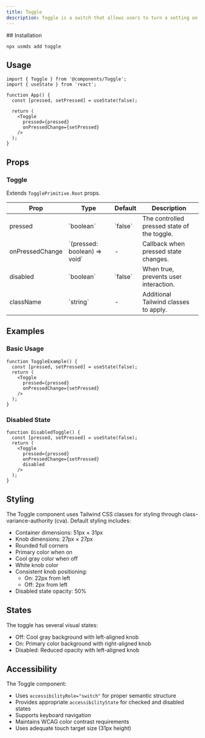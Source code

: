 ```yaml
---
title: Toggle
description: Toggle is a switch that allows users to turn a setting on or off.
---
```


<DemoButton href="https://usmds-showcase.expo.app/components/toggle" />
## Installation

```package-install
npx usmds add toggle
```

## Usage

```tsx
import { Toggle } from '@components/Toggle';
import { useState } from 'react';

function App() {
  const [pressed, setPressed] = useState(false);
  
  return (
    <Toggle 
      pressed={pressed} 
      onPressedChange={setPressed} 
    />
  );
}
```

## Props

### Toggle

Extends `TogglePrimitive.Root` props.

<table>
  <thead>
    <tr>
      <th>Prop</th>
      <th>Type</th>
      <th>Default</th>
      <th>Description</th>
    </tr>
  </thead>
  <tbody>
    <tr>
      <td>pressed</td>
      <td>`boolean`</td>
      <td>`false`</td>
      <td>The controlled pressed state of the toggle.</td>
    </tr>
    <tr>
      <td>onPressedChange</td>
      <td>`(pressed: boolean) => void`</td>
      <td>-</td>
      <td>Callback when pressed state changes.</td>
    </tr>
    <tr>
      <td>disabled</td>
      <td>`boolean`</td>
      <td>`false`</td>
      <td>When true, prevents user interaction.</td>
    </tr>
    <tr>
      <td>className</td>
      <td>`string`</td>
      <td>-</td>
      <td>Additional Tailwind classes to apply.</td>
    </tr>
  </tbody>
</table>

## Examples

### Basic Usage

```tsx
function ToggleExample() {
  const [pressed, setPressed] = useState(false);
  return (
    <Toggle 
      pressed={pressed} 
      onPressedChange={setPressed} 
    />
  );
}
```

### Disabled State

```tsx
function DisabledToggle() {
  const [pressed, setPressed] = useState(false);
  return (
    <Toggle 
      pressed={pressed} 
      onPressedChange={setPressed} 
      disabled 
    />
  );
}
```

## Styling

The Toggle component uses Tailwind CSS classes for styling through class-variance-authority (cva). Default styling includes:

- Container dimensions: 51px × 31px
- Knob dimensions: 27px × 27px
- Rounded full corners
- Primary color when on
- Cool gray color when off
- White knob color
- Consistent knob positioning:
  - On: 22px from left
  - Off: 2px from left
- Disabled state opacity: 50%

## States

The toggle has several visual states:
- Off: Cool gray background with left-aligned knob
- On: Primary color background with right-aligned knob
- Disabled: Reduced opacity with left-aligned knob

## Accessibility

The Toggle component:
- Uses `accessibilityRole="switch"` for proper semantic structure
- Provides appropriate `accessibilityState` for checked and disabled states
- Supports keyboard navigation
- Maintains WCAG color contrast requirements
- Uses adequate touch target size (31px height)
